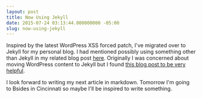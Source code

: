 ```yaml
---
layout: post
title: Now Using Jekyll
date: 2015-07-24 03:13:44.000000000 -05:00
slug: now-using-jekyll
---
```


Inspired by the latest WordPress XSS forced patch, I've migrated over to Jekyll for my personal blog.  I had mentioned possibly using something other than Jekyll in my related blog post [here](/devops/jekyll-and-git-hooks).  Originally I was concerned about moving WordPress content to Jekyll but I found [this blog post to be very helpful](http://blog.8thcolor.com/en/2014/05/migrate-from-wordpress/).

I look forward to writing my next article in markdown.  Tomorrow I'm going to Bsides in Cincinnati so maybe I'll be inspired to write something.
